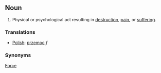 ==Noun==
#Physical or psychological act resulting in [[destruction]], [[pain]], or [[suffer]]ing. 

===Translations===

*[[Polish]]: [[przemoc]] ''f''

===Synonyms===
[[Force]]